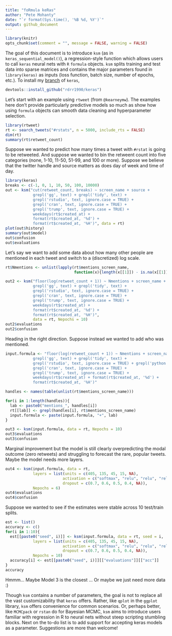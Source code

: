 ```yaml
---
title: "foRmula keRas"
author: "Pete Mohanty"
date: "`r format(Sys.time(), '%B %d, %Y')`"
output: github_document
---
```


```r
library(knitr)
opts_chunk$set(comment = "", message = FALSE, warning = FALSE)
```


The goal of this document is to introduce `ksm` (as in `keras_sequential_model()`), a regression-style function which allows users to call `keras` neural nets with `R` `formula` objects. `ksm` splits training and test data into sparse matrices and contains the major parameters found in `library(keras)` as inputs (loss function, batch size, number of epochs, etc.). To install my [branch](https://github.com/rdrr1990/keras) of `keras`,

```r
devtools::install_github("rdrr1990/keras")
```
Let's start with an example using `rtweet` (from `@kearneymw`). The examples here don't provide particularly predictive models so much as show how using `formula` objects can smooth data cleaning and hyperparameter selection.

```r
library(rtweet)
rt <- search_tweets("#rstats", n = 5000, include_rts = FALSE)
dim(rt)
summary(rt$retweet_count)
```
Suppose we wanted to predict how many times a tweet with `#rstat` is going to be retweeted. And suppose we wanted to bin the retweent count into five categories (none, 1-10, 11-50, 51-99, and 100 or more). Suppose we believe that the twitter handle and source matters as does day of week and time of day. 
```r
library(keras)
breaks <- c(-1, 0, 1, 10, 50, 100, 10000)
out <- ksm("cut(retweet_count, breaks) ~ screen_name + source +
            grepl('gg', text) + grepl('tidy', text) + 
            grepl('rstudio', text, ignore.case = TRUE) +
            grepl('cran', text, ignore.case = TRUE) +
            grepl('trump', text, ignore.case = TRUE) +
            weekdays(rt$created_at) + 
            format(rt$created_at, '%d') + 
            format(rt$created_at, '%H')", data = rt)
plot(out$history)
summary(out$model)
out$confusion
out$evaluations
```

Let's say we want to add some data about how many other people are mentioned in each tweet and switch to a (discretized) log scale.

```r
rt$Nmentions <- unlist(lapply(rt$mentions_screen_name, 
                              function(x){length(x[[1]]) - is.na(x[[1]])}))

out2 <- ksm("floor(log(retweet_count + 1)) ~ Nmentions + screen_name + source +
            grepl('gg', text) + grepl('tidy', text) + 
            grepl('rstudio', text, ignore.case = TRUE) +
            grepl('cran', text, ignore.case = TRUE) +
            grepl('trump', text, ignore.case = TRUE) +
            weekdays(rt$created_at) + 
            format(rt$created_at, '%d') + 
            format(rt$created_at, '%H')", 
            data = rt, Nepochs = 10)
out2$evaluations
out2$confusion
```


Heading in the right direction. Suppose instead we wanted to add who was mentioned.

```r
input.formula <- "floor(log(retweet_count + 1)) ~ Nmentions + screen_name + source +
            grepl('gg', text) + grepl('tidy', text) + 
            grepl('rstudio', text, ignore.case = TRUE) + grepl('python', text, ignore.case = TRUE) + 
            grepl('cran', text, ignore.case = TRUE) +
            grepl('trump', text, ignore.case = TRUE) +
            weekdays(rt$created_at) + format(rt$created_at, '%d') + 
            format(rt$created_at, '%H')"

handles <- names(table(unlist(rt$mentions_screen_name)))

for(i in 1:length(handles)){
  lab <- paste0("mentions_", handles[i])
  rt[[lab]] <- grepl(handles[i], rt$mentions_screen_name)
  input.formula <- paste(input.formula, "+", lab)
}

out3 <- ksm(input.formula, data = rt, Nepochs = 10)
out3$evaluations
out3$confusion
```
Marginal improvement but the model is still clearly overpredicting the modal outcome (zero retweets) and struggling to forecast the rare, popular tweets. Maybe the model needs more layers. 

```r
out4 <- ksm(input.formula, data = rt, 
            layers = list(units = c(405, 135, 45, 15, NA), 
                         activation = c("softmax", "relu", "relu", "relu", "softmax"), 
                         dropout = c(0.7, 0.6, 0.5, 0.4, NA)),
            Nepochs = 6)
out4$evaluations
out4$confusion
```
Suppose we wanted to see if the estimates were stable across 10 test/train splits.

```r
est <- list()
accuracy <- c()
for(i in 1:10){
  est[[paste0("seed", i)]] <- ksm(input.formula, data = rt, seed = i,
            layers = list(units = c(405, 135, 45, 15, NA), 
                         activation = c("softmax", "relu", "relu", "relu", "softmax"), 
                         dropout = c(0.7, 0.6, 0.5, 0.4, NA)),
            Nepochs = 10)
  accuracy[i] <- est[[paste0("seed", i)]][["evaluations"]][["acc"]]
}
accuracy
```

Hmmm... Maybe Model 3 is the closest ... Or maybe we just need more data :)

Though `ksm` contains a number of parameters, the goal is not to replace all the vast customizability that `keras` offers. Rather, like `qplot` in the `ggplot` library, `ksm` offers convenience for common scenarios. Or, perhaps better, like `MCMCpack` or `rstan` do for Bayesian MCMC, `ksm` aims to introduce users familiar with regression in R to neural nets without steep scripting stumbling blocks. Next on the to-do list is to add support for accepting keras models as a parameter. Suggestions are more than welcome!